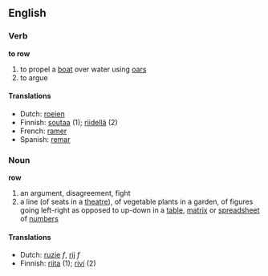==English==
===Verb===
'''to row'''

# to propel a [[boat]] over water using [[oars]]
# to argue

====Translations====
*Dutch: [[roeien]]
*Finnish: [[soutaa]] (1); [[riidellä]] (2)
*French: [[ramer]]
*Spanish: [[remar]]

===Noun===
'''row'''

# an argument, disagreement, fight
# a line (of seats in a [[theatre]]), of vegetable plants in a garden, of figures going left-right as opposed to up-down in a [[table]], [[matrix]] or [[spreadsheet]] of [[numbers]]

====Translations====
*Dutch: [[ruzie]] ''f'', [[rij]] ''f''
*Finnish: [[riita]] (1); [[rivi]] (2)
